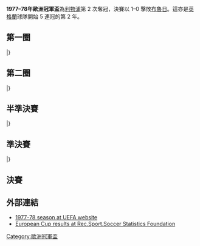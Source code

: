 {{Infobox 國際足球賽事賽季
| tourney_name          = 歐洲冠軍盃
| year                  = 1977–78
| image                 = Old Wembley Stadium (external view).jpg
| size                  = 300px
| caption               = 決賽於[[倫敦|倫敦]]的[[溫布利球場_(1923年)|溫布萊球場]]舉行
| edition               = 23
| defending_champ_other = {{flagicon|ENG}} [[利物浦足球俱樂部|利物浦]]
| dates                 = 1977年8月19日–1978年5月10日
| num_teams             = 31 隊
| associations          = 31
| champion_other        = {{flagicon|ENG}} [[利物浦足球俱樂部|利物浦]]
| count                 = 2
| second_other          = {{flagicon|BEL}} [[皇家布魯日足球會|布魯日]]
| matches               = 59
| goals                 = 162
| attendance            = 
| top_scorer            = {{flagicon|DEN}} [[阿蘭·西蒙森|艾倫·史文遜]]（5 球）
| player                = 
| prevseason            = [[1976–77年歐洲冠軍盃|1976–77]]
| nextseason            = [[1978–79年歐洲冠軍盃|1978–79]]
}}

'''1977–78年歐洲冠軍盃'''為[[利物浦足球俱樂部|利物浦]]第 2 次奪冠，決賽以 1–0 擊敗[[皇家布魯日足球會|布魯日]]。這亦是[[英格蘭|英格蘭]]球隊開始 5 連冠的第 2 年。

== 第一圈 ==
{{TwoLeg start}}
{{TwoLegResult|'''[[凱爾特人足球俱樂部|些路迪]]'''|SCO|11–1|[[埃施青年足球俱樂部|埃施祖尼斯]]|LUX|5–0|6–1}}
{{TwoLegResult|[[巴塞爾足球俱樂部|巴素利]]|SUI|2–3|'''[[獲卡恩斯布魯克足球會|獲卡恩斯布魯克]]'''|AUT|1–3|1–0}}
{{TwoLegResult|'''[[貝爾格萊德紅星足球俱樂部|貝爾格萊德紅星]]'''|YUG|6–0|[[斯萊戈流浪者足球俱樂部|施利高流浪]]|IRL|3–0|3–0}}
{{TwoLegResult|[[沃紹什體育俱樂部|華沙斯]]|HUN|var1=1957|1–4|'''[[門興格拉德巴赫足球俱樂部|慕遜加柏]]'''|FRG|0–3|1–1}}
{{TwoLegResult|'''[[里斯本與本菲卡體育俱樂部|賓菲加]]'''|POR|0–0{{pso|4–1}}|[[莫斯科魚雷足球俱樂部|莫斯科魚雷]]|URS|0–0|0–0{{aet}}}}
{{TwoLegResult|[[特拉布宗體育|特拉布宗]]|TUR|1–2|'''[[1903足球會|B 1903]]'''|DEN|1–0|0–2}}
{{TwoLegResult|'''[[利物浦足球俱樂部|利物浦]]'''|ENG|輪空|||–|–}}
{{TwoLegResult|'''[[德累斯頓迪納摩體育俱樂部|特雷斯登]]'''|DDR|3–2|[[哈爾姆斯塔德足球俱樂部|咸史達斯]]|SWE|2–0|1–2}}
{{TwoLegResult|'''[[索菲亞列夫斯基足球俱樂部|利夫斯基斯巴達]]'''|BUL|var1=1971|5–2|[[弗羅茨瓦夫足球俱樂部|施拉斯克]]|POL|3–0|2–2}}
{{TwoLegResult|[[利勒斯特羅姆體育俱樂部|利尼史特朗]]|NOR|2–4|'''[[阿賈克斯足球俱樂部|阿積士]]'''|NED|2–0|0–4}}
{{TwoLegResult|[[瓦魯爾足球俱樂部|華路亞]]|ISL|1–2|'''[[格倫杜蘭足球俱樂部|格倫杜蘭]]'''|NIR|1–0|0–2}}
{{TwoLegResult|[[奧摩尼亞體育會|奧摩尼亞]]|CYP|0–5|'''[[尤文圖斯足球俱樂部|祖雲達斯]]'''|ITA|0–3|0–2}}
{{TwoLegResult|[[庫奧皮奧足球俱樂部|古比斯]]|FIN|2–9|'''[[布魯日足球俱樂部|布魯日]]'''|BEL|0–4|2–5}}
{{TwoLegResult|[[弗羅瑞安娜足球俱樂部|科利安拿]]|MLT|1–5|'''[[帕納辛奈科斯足球俱樂部|彭拿典奈高斯]]'''|GRE|var2=old|1–1|0–4}}
{{TwoLegResult|[[布拉格杜克拉|布拉格杜克拉]]|TCH|1–1{{agr}}|'''[[南特足球俱樂部|南特]]'''|FRA|1–1|0–0}}
{{TwoLegResult|[[布加勒斯特迪納摩足球俱樂部|布加勒斯特戴拿模]]|ROU|var1=1965|2–3|'''[[馬德里競技俱樂部|馬德里體育會]]'''|ESP|var2=1977|2–1|0–2}}
|}

== 第二圈 ==
{{TwoLeg start}}
{{TwoLegResult|[[凱爾特人足球俱樂部|些路迪]]|SCO|2–4|'''[[獲卡恩斯布魯克足球會|獲卡恩斯布魯克]]'''|AUT|2–1|0–3}}
{{TwoLegResult|[[貝爾格萊德紅星足球俱樂部|貝爾格萊德紅星]]|YUG|1–8|'''[[門興格拉德巴赫足球俱樂部|慕遜加柏]]'''|FRG|0–3|1–5}}
{{TwoLegResult|'''[[里斯本與本菲卡體育俱樂部|賓菲加]]'''|POR|2–0|[[1903足球會|B 1903]]|DEN|1–0|1–0}}
{{TwoLegResult|'''[[利物浦足球俱樂部|利物浦]]'''|ENG|6–3|[[德累斯頓迪納摩體育俱樂部|特雷斯登]]|DDR|5–1|1–2}}
{{TwoLegResult|[[索菲亞列夫斯基足球俱樂部|利夫斯基斯巴達]]|BUL|var1=1971|2–4|'''[[阿賈克斯足球俱樂部|阿積士]]'''|NED|1–2|1–2}}
{{TwoLegResult|[[格倫杜蘭足球俱樂部|格倫杜蘭]]|NIR|0–6|'''[[尤文圖斯足球俱樂部|祖雲達斯]]'''|ITA|0–1|0–5}}
{{TwoLegResult|'''[[布魯日足球俱樂部|布魯日]]'''|BEL|2–1|[[帕納辛奈科斯足球俱樂部|彭拿典奈高斯]]|GRE|var2=old|2–0|0–1}}
{{TwoLegResult|[[南特足球俱樂部|南特]]|FRA|2–3|'''[[馬德里競技俱樂部|馬德里體育會]]'''|ESP|var2=1977|1–1|1–2}}
|}

== 半準決賽 ==
{{TwoLeg start}}
{{TwoLegResult|[[獲卡恩斯布魯克足球會|獲卡恩斯布魯克]]|AUT|3–3{{agr}}|'''[[門興格拉德巴赫足球俱樂部|慕遜加柏]]'''|FRG|3–1|0–2}}
{{TwoLegResult|[[里斯本與本菲卡體育俱樂部|賓菲加]]|POR|2–6|'''[[利物浦足球俱樂部|利物浦]]'''|ENG|1–2|1–4}}
{{TwoLegResult|[[阿賈克斯足球俱樂部|阿積士]]|NED|2–2{{pso|0–3}}|'''[[尤文圖斯足球俱樂部|祖雲達斯]]'''|ITA|1–1|1–1{{aet}}}}
{{TwoLegResult|'''[[布魯日足球俱樂部|布魯日]]'''|BEL|4–3|[[馬德里競技俱樂部|馬德里體育會]]|ESP|var2=1977|2–0|2–3}}
|}

== 準決賽 ==
{{TwoLeg start}}
{{TwoLegResult|[[門興格拉德巴赫足球俱樂部|慕遜加柏]]|FRG|2–4|'''[[利物浦足球俱樂部|利物浦]]'''|ENG|2–1|0–3}}
{{TwoLegResult|[[尤文圖斯足球俱樂部|祖雲達斯]]|ITA|1–2|'''[[布魯日足球俱樂部|布魯日]]'''|BEL|1–0|0–2{{aet}}}}
|}

== 決賽 ==
{{main|1978年歐洲冠軍盃決賽}}
{{footballbox
| date = 1978年5月10日
| team1 = [[利物浦足球俱樂部|利物浦]] {{flagicon|ENG}}
| score = 1–0
| team2 = {{flagicon|BEL}} [[布魯日足球俱樂部|布魯日]]
| goals1 = [[杜格利殊|杜格利殊]] {{goal|65}}
| goals2 = 
| stadium = [[溫布萊球場_(1923年)|溫布萊球場]]，[[倫敦|倫敦]]
| attendance = 92,000
| referee = [[查理士哥華|查理士哥華]]（{{nfa|NED}}）
}}

== 外部連結 ==
* [http://www.uefa.com/competitions/UCL/history/Season=1977/intro.html 1977-78 season at UEFA website]{{Wayback|url=http://www.uefa.com/competitions/UCL/history/Season=1977/intro.html |date=20100124003453 }}
* [http://www.rsssf.com/ec/ecomp.html European Cup results at Rec.Sport.Soccer Statistics Foundation]{{Wayback|url=http://www.rsssf.com/ec/ecomp.html |date=20180116045414 }}

{{歐洲冠軍聯賽球季}}
{{国际俱乐部足球}}

[[Category:歐洲冠軍盃|Category:歐洲冠軍盃]]